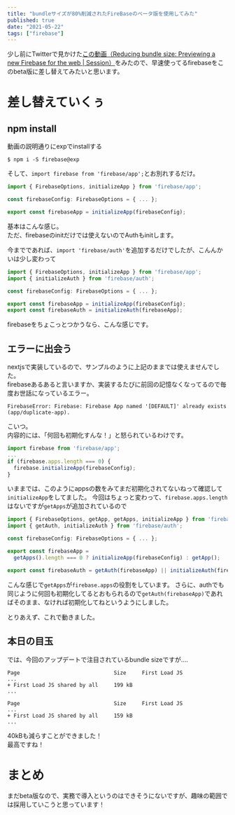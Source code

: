 ```yaml
---
title: "bundleサイズが80%削減されたFireBaseのベータ版を使用してみた"
published: true
date: "2021-05-22"
tags: ["firebase"]
---
```


少し前にTwitterで見かけた[この動画（Reducing bundle size: Previewing a new Firebase for the web | Session）](https://www.youtube.com/watch?v=r5eJQ3nPc6A)をみたので、早速使ってるfirebaseをこのbeta版に差し替えてみたいと思います。



# 差し替えていくぅ
## npm install

動画の説明通りにexpでinstallする

```
$ npm i -S firebase@exp
```

そして、`import firebase from 'firebase/app';`とお別れするだけ。

```javascript:firebase.ts
import { FirebaseOptions, initializeApp } from 'firebase/app';

const firebaseConfig: FirebaseOptions = { ... };

export const firebaseApp = initializeApp(firebaseConfig);
```

基本はこんな感じ。  
ただ、firebaseのinitだけでは使えないのでAuthもinitします。

今までであれば、`import 'firebase/auth'`を追加するだけでしたが、こんんかいは少し変わって

```javascript:firebase.ts
import { FirebaseOptions, initializeApp } from 'firebase/app';
import { initializeAuth } from 'firebase/auth';

const firebaseConfig: FirebaseOptions = { ... };

export const firebaseApp = initializeApp(firebaseConfig);
export const firebaseAuth = initializeAuth(firebaseApp);
```

firebaseをちょこっとつかうなら、こんな感じです。

## エラーに出会う
nextjsで実装しているので、サンプルのように上記のままでは使えませんでした。  
firebaseあるあると言いますか、実装するたびに前回の記憶なくなってるので毎度お世話になっているエラー。

```
FirebaseError: Firebase: Firebase App named '[DEFAULT]' already exists (app/duplicate-app).
```

こいつ。  
内容的には、「何回も初期化すんな！」と怒られているわけです。

```javascript
import firebase from 'firebase/app';
...
if (firebase.apps.length === 0) {
  firebase.initializeApp(firebaseConfig);
}
```

いままでは、このようにappsの数をみてまだ初期化されてないねって確認して`initializeApp`をしてました。
今回はちょっと変わって、`firebase.apps.length`はないですが`getApps`が追加されているので

```javascript:firebase.ts
import { FirebaseOptions, getApp, getApps, initializeApp } from 'firebase/app';
import { getAuth, initializeAuth } from 'firebase/auth';

const firebaseConfig: FirebaseOptions = { ... };

export const firebaseApp =
  getApps().length === 0 ? initializeApp(firebaseConfig) : getApp();

export const firebaseAuth = getAuth(firebaseApp) || initializeAuth(firebaseApp);
```

こんな感じで`getApps`が`firebase.apps`の役割をしています。
さらに、authでも同じように何回も初期化してるとおもられるので`getAuth(firebaseApp)`であればそのまま、なければ初期化してねというようにしました。

とりあえず、これで動きました。

## 本日の目玉
では、今回のアップデートで注目されているbundle sizeですが....


```javascript:変更前のファイルサイズ
Page                              Size     First Load JS
...
+ First Load JS shared by all     199 kB
...
```

```javascript:変更後のファイルサイズ
Page                              Size     First Load JS
...
+ First Load JS shared by all     159 kB
...
```

40kBも減らすことができました！  
最高ですね！  

# まとめ

まだbeta版なので、実務で導入というのはできそうにないですが、趣味の範囲では採用していこうと思っています！
